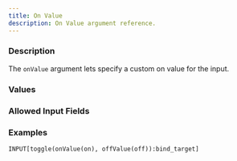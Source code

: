 ```yaml
---
title: On Value
description: On Value argument reference.
---
```



<InputFieldArgumentInfo type={InputFieldArgumentType.ON_VALUE}></InputFieldArgumentInfo>

### Description

The `onValue` argument lets specify a custom on value for the <InputFieldLink type={InputFieldType.TOGGLE}></InputFieldLink> input.

### Values

<InputFieldArgumentValuesInfo type={InputFieldArgumentType.ON_VALUE}></InputFieldArgumentValuesInfo>

### Allowed Input Fields

<InputFieldArgumentAllowedInputFields type={InputFieldArgumentType.ON_VALUE}></InputFieldArgumentAllowedInputFields>

### Examples

```meta-bind
INPUT[toggle(onValue(on), offValue(off)):bind_target]
```
